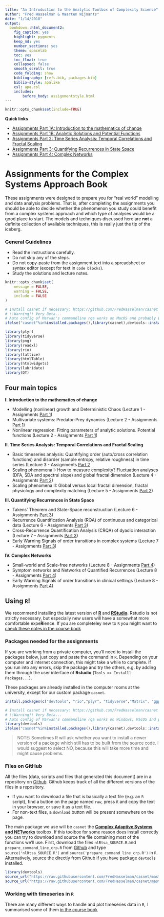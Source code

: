 ```yaml
---
title: "An Introduction to the Analytic Toolbox of Complexity Science"
author: "Fred Hasselman & Maarten Wijnants"
date: "1/14/2018"
output: 
  bookdown::html_document2: 
    fig_caption: yes
    highlight: pygments
    keep_md: yes
    number_sections: yes
    theme: spacelab
    toc: yes
    toc_float: true
    collapsed: false
    smooth_scroll: true
    code_folding: show
    bibliography: [refs.bib, packages.bib]
    biblio-style: apalike
    csl: apa.csl
    includes:
        before_body: assignmentstyle.html
---
```



```r
knitr::opts_chunk$set(include=TRUE)
```

**Quick links**

* [Assignments Part 1A: Introduction to the mathematics of change](https://darwin.pwo.ru.nl/skunkworks/courseware/1718_DCS/assignments/ASSIGNMENTS_P1A.html)
* [Assignments Part 1B: Analytic Solutions and Potential Functions](https://darwin.pwo.ru.nl/skunkworks/courseware/1718_DCS/assignments/ASSIGNMENTS_P1B.html)
* [Assignments Part 2: Time Series Analysis: Temporal Correlations and Fractal Scaling](https://darwin.pwo.ru.nl/skunkworks/courseware/1718_DCS/assignments/ASSIGNMENTS_P2.html)
* [Assignments Part 3: Quantifying Recurrences in State Space](https://darwin.pwo.ru.nl/skunkworks/courseware/1718_DCS/assignments/ASSIGNMENTS_P3.html)
* [Assignments Part 4: Complex Networks](https://darwin.pwo.ru.nl/skunkworks/courseware/1718_DCS/assignments/ASSIGNMENTS_P4.html)


# **Assignments for the Complex Systems Approach Book** {-}

These assignments were designed to prepare you for "real world" modelling and data analysis problems. That is, after completing the assignments you should be able to decide whether the phenomenon you study could benefit from a complex systems approach and which type of analyses would be a good place to start. The models and techniques discussed here are **not** a definite collection of available techniques, this is really just the tip of the iceberg.

### General Guidelines {-}

* Read the instructions carefully.
* Do not skip any of the steps.
* Do not copy-paste from the assignment text into a spreadsheet or syntax editor (except for text in `code blocks`).
* Study the solutions and lecture notes.



```r
knitr::opts_chunk$set(
	message = FALSE,
	warning = FALSE,
	include = FALSE
)

# Install casnet if necessary: https://github.com/FredHasselman/casnet
# !!Warning!! Very Beta...
# Auto config of Marwan's commandline rqa works on MacOS and probably Linux as well
ifelse("casnet"%in%installed.packages(),library(casnet),devtools::install_github("FredHasselman/casnet"))

library(plyr)
library(tidyverse)
library(png)
library(readxl)
library(rio)
library(lattice)
library(htmlTable)
library(htmlwidgets)
library(lubridate)
library(DT)
```   

## **Four main topics** {-}

**I. Introduction to the mathematics of change**

- Modelling (nonlinear) growth and Deterministic Chaos (Lecture 1 - Assignments [Part 1]((https://darwin.pwo.ru.nl/skunkworks/courseware/1718_DCS/assignments/ASSIGNMENTS_P1A.html)))
- Multivariate systems: Predator-Prey dynamics (Lecture 2 - Assignments [Part 1]((https://darwin.pwo.ru.nl/skunkworks/courseware/1718_DCS/assignments/ASSIGNMENTS_P1A.html)))
- Nonlinear regression: Fitting parameters of analytic solutions. Potential functions (Lecture 2 - Assignments [Part 1]((https://darwin.pwo.ru.nl/skunkworks/courseware/1718_DCS/assignments/ASSIGNMENTS_P1B.html)))

**II. Time Series Analysis: Temporal Correlations and Fractal Scaling**

- Basic timeseries analysis: Quantifying order (auto/cross correlation functions) and disorder (sample entropy, relative roughness) in time series (Lecture 3 - Assignments [Part 2]((https://darwin.pwo.ru.nl/skunkworks/courseware/1718_DCS/assignments/ASSIGNMENTS_P2.html))
- Scaling phenomena I: How to measure complexity? Fluctuation analyses (DFA, SDA and spectral slope) and global fractal dimension (Lecture 4 - Assignments [Part 2](https://darwin.pwo.ru.nl/skunkworks/courseware/1718_DCS/assignments/ASSIGNMENTS_P2.html))
- Scaling phenomena II: Global versus local fractal dimension, fractal physiology and complexity matching (Lecture 5 - Assignments [Part 2](https://darwin.pwo.ru.nl/skunkworks/courseware/1718_DCS/assignments/ASSIGNMENTS_P2.html))

**III. Quantifying Recurrences in State Space**

- Takens’ Theorem and State-Space reconstruction (Lecture 6 - Assignments [Part 3]((https://darwin.pwo.ru.nl/skunkworks/courseware/1718_DCS/assignments/ASSIGNMENTS_P3.html)))
- Recurrence Quantification Analysis (RQA) of continuous and categorical data (Lecture 6 - Assignments [Part 3]((https://darwin.pwo.ru.nl/skunkworks/courseware/1718_DCS/assignments/ASSIGNMENTS_P3.html)))
- Cross-Recurrence Quantification Analysis (CRQA) of dyadic interaction (Lecture 7 - Assignments [Part 3]((https://darwin.pwo.ru.nl/skunkworks/courseware/1718_DCS/assignments/ASSIGNMENTS_P3.html)))
- Early Warning Signals of order transitions in complex systems (Lecture 7 - Assignments [Part 3]((https://darwin.pwo.ru.nl/skunkworks/courseware/1718_DCS/assignments/ASSIGNMENTS_P3.html)))

**IV. Complex Networks**

- Small-world and Scale-free networks (Lecture 8 - Assignments [Part 4](https://darwin.pwo.ru.nl/skunkworks/courseware/1718_DCS/assignments/ASSIGNMENTS_P4.html))
- Symptom networks and Networks of Quantified Recurrences (Lecture 8 - Assignments [Part 4](https://darwin.pwo.ru.nl/skunkworks/courseware/1718_DCS/assignments/ASSIGNMENTS_P4.html))
- Early Warning Signals of order transitions in clinical settings (Lecture 8 - Assignments [Part 4](https://darwin.pwo.ru.nl/skunkworks/courseware/1718_DCS/assignments/ASSIGNMENTS_P4.html))


## Using `R`! {-}

We recommend installing the latest version of [**R**](https://www.r-project.org) and [**RStudio**](https://www.rstudio.com). Rstudio is not strictly necessary, but especially new users will have a somewhat more comfortable expe**R**ience. If you are completeley new to `R` you might want to [check these notes in the course book](https://darwin.pwo.ru.nl/skunkworks/courseware/1718_DCS/some-notes-on-using-r.html)


### Packages needed for the assignments {-}

If you are working from a private computer, you'll need to install the packages below, just copy and paste the command in `R`. Depending on your computer and internet connection, this might take a while to complete. If you run into any errors, skip the package and try the others, e.g. by adding them through the user interface of **Rstudio** (`Tools >> Installl Packages...`).

These packages are already installed in the computer rooms at the university, except for our custom package `casnet`.

```r
install.packages(c("devtools", "rio","plyr", "tidyverse","Matrix", "ggplot2", "lattice", "latticeExtra", "grid", "gridExtra", "scales", "dygraphs","rgl", "plot3D","fractal", "nonlinearTseries", "crqa","signal", "sapa", "ifultools", "pracma", "nlme", "lme4", "lmerTest", "minpack.lm", "igraph","qgraph","graphicalVAR","bootGraph","IsingSampler","IsingFit"), dependencies = TRUE)

# Install casnet if necessary: https://github.com/FredHasselman/casnet
# !!Warning!! Very Beta...
# Auto config of Marwan's commandline rqa works on Windows, MacOS and probably Linux as well
library(devtools)
ifelse("casnet"%in%installed.packages(),library(casnet),devtools::install_github("FredHasselman/casnet"))
```

> NOTE: Sometimes R will ask whether you want to install a newer version of a package which still has to be built from the source code. I would suggest to select NO, because this will take more time and might cause problems. 


### Files on GitHub {-}

All the files (data, scripts and files that generated this document) are in a repository on [Github](https://github.com/FredHasselman/The-Complex-Systems-Approach-Book). Github keeps track of all the different versions of the files in a repository.

* If you want to download a file that is basically a text file (e.g. an `R` script), find a button on the page named `raw`, press it and copy the text in your browser, or save it as a text file.
* For non-text files, a `download` button will be present somewhere on the page.

The main package we use will be `casnet` the [**Complex Adaptive Systems and NETworks**](https://github.com/FredHasselman/casnet) toolbox. If this toolbox for some reason does install correctly you can try to download and source the file containing most of the functions we'll use.
First, download the files `nlRtsa_SOURCE.R` and `prepare_command_line_crp.R` from [Github](https://github.com/FredHasselman/casnet/R) and type `source('nlRtsa_SOURCE.R')` and `source('prepare_command_line_crp.R')` in `R`. Alternatively, source the directly from Github if you have package `devtools` installed.
```r
library(devtools)
source_url("https://raw.githubusercontent.com/FredHasselman/casnet/master/R/prepare_command_line_crp.R")
source_url("https://raw.githubusercontent.com/FredHasselman/casnet/master/R/nlRtsa_SOURCE.R")
```

### Working with timeseries in `R` {-}

There are many different ways to handle and plot timeseries data in `R`, I summarised some of them [in the course book](https://darwin.pwo.ru.nl/skunkworks/courseware/1718_DCS/plotTS.html)
